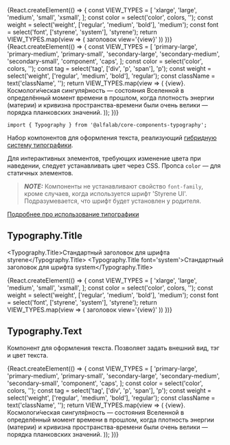


<Meta title='Компоненты|Typography' component={Typography} />


<!-- Canvas -->

<Story name='Typography.Title'>
    {React.createElement(() => {
        const VIEW_TYPES = [
            'xlarge',
            'large',
            'medium',
            'small',
            'xsmall',
        ];
        const color = select('color', colors, '');
        const weight = select('weight', ['regular', 'medium', 'bold'], 'medium');
        const font = select('font', ['styrene', 'system'], 'styrene');
        return VIEW_TYPES.map(view => (
            <Typography.Title view={view} color={color} weight={weight} font={font} key={view}>
                заголовок view='{view}'
            </Typography.Title>
        ))
    })}
</Story>

<Story name='Typography.Text'>
    {React.createElement(() => {
        const VIEW_TYPES = [
            'primary-large',
            'primary-medium',
            'primary-small',
            'secondary-large',
            'secondary-medium',
            'secondary-small',
            'component',
            'caps',
        ];
        const color = select('color', colors, '');
        const tag = select('tag', ['div', 'p', 'span'], 'p');
        const weight = select('weight', ['regular', 'medium', 'bold'], 'regular');
        const className = text('className', '');
        return VIEW_TYPES.map(view => (
            <Typography.Text view={view} color={color} tag={tag} weight={weight} className={className} key={view}>
                {view}. Космологи́ческая сингуля́рность — состояния Вселенной в определённый момент времени в прошлом,
                когда плотность энергии (материи) и кривизна пространства-времени были очень велики — порядка
                планковских значений.
            </Typography.Text>
        ));
    })}
</Story>


<!-- Docs -->

<ComponentHeader
    name='Typography'
    version={version}
    package='@alfalab/core-components-typography'
    stage={2}
    design='https://www.figma.com/file/FWya6P55TnXkiVGaM2qBio/2020-Web-Hybrid-Typography?node-id=593%3A0'
/>

```tsx
import { Typography } from '@alfalab/core-components-typography';
```

Набор компонентов для оформления текста, реализующий [гибридную систему типографики](https://www.figma.com/file/FWya6P55TnXkiVGaM2qBio/2020-Web-Hybrid-Typography?node-id=593%3A0).

Для интерактивных элементов, требующих изменение цвета при наведении, следует устанавливать цвет через CSS. Пропса `color` — для статичных элементов.

> **_NOTE:_** Компоненты не устанавливают свойство `font-family`, кроме случаев, когда используется шрифт 'Styrene UI'. Подразумевается, что шрифт будет установлен у родителя.

[Подробнее про использование типографики](https://alfa-laboratory.github.io/core-components/master/?path=/docs/гайдлайны-типографика--page)


<Props components={Typography} />


## Typography.Title

<Typography.Title>Стандартный заголовок для шрифта styrene</Typography.Title>
<Typography.Title font='system'>Стандартный заголовок для шрифта system</Typography.Title>

<Preview>
    {React.createElement(() => {
        const VIEW_TYPES = [
            'xlarge',
            'large',
            'medium',
            'small',
            'xsmall',
        ];
        const color = select('color', colors, '');
        const weight = select('weight', ['regular', 'medium', 'bold'], 'medium');
        const font = select('font', ['styrene', 'system'], 'styrene');
        return VIEW_TYPES.map(view => (
            <Typography.Title view={view} color={color} weight={weight} font={font} key={view}>
                заголовок view='{view}'
            </Typography.Title>
        ))
    })}
</Preview>

## Typography.Text

Компонент для оформления текста. Позволяет задать внешний вид, тэг и цвет текста.

<Preview>
    {React.createElement(() => {
        const VIEW_TYPES = [
            'primary-large',
            'primary-medium',
            'primary-small',
            'secondary-large',
            'secondary-medium',
            'secondary-small',
            'component',
            'caps',
        ];
        const color = select('color', colors, '');
        const tag = select('tag', ['div', 'p', 'span'], 'p');
        const weight = select('weight', ['regular', 'medium', 'bold'], 'regular');
        const className = text('className', '');
        return VIEW_TYPES.map(view => (
            <Typography.Text view={view} color={color} tag={tag} weight={weight} className={className} key={view}>
                {view}. Космологи́ческая сингуля́рность — состояния Вселенной в определённый момент времени в прошлом,
                когда плотность энергии (материи) и кривизна пространства-времени были очень велики — порядка
                планковских значений.
            </Typography.Text>
        ));
    })}
</Preview>
